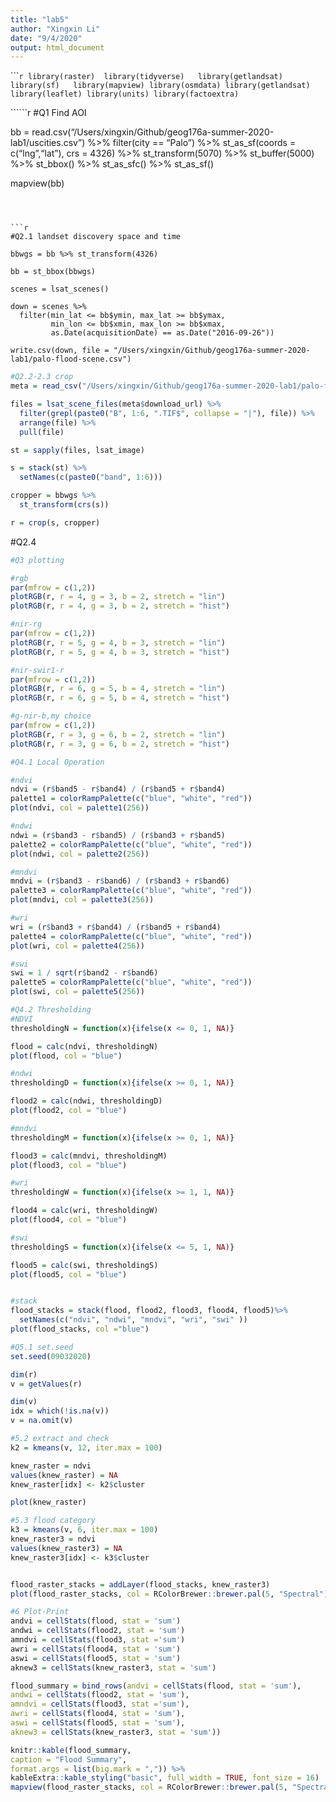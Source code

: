 ```yaml
---
title: "lab5"
author: "Xingxin Li"
date: "9/4/2020"
output: html_document
---
```


``````r
library(raster) 
library(tidyverse)  
library(getlandsat)  
library(sf)  
library(mapview)
library(osmdata)
library(getlandsat)
library(leaflet)
library(units)
library(factoextra)
```

``````r
#Q1 Find AOI

bb = read.csv("/Users/xingxin/Github/geog176a-summer-2020-lab1/uscities.csv") %>%
  filter(city == "Palo") %>%
  st_as_sf(coords = c("lng","lat"), crs = 4326) %>%
  st_transform(5070) %>%
  st_buffer(5000) %>%
  st_bbox() %>%
  st_as_sfc() %>%
  st_as_sf()

mapview(bb)
```



```r
#Q2.1 landset discovery space and time

bbwgs = bb %>% st_transform(4326)

bb = st_bbox(bbwgs)

scenes = lsat_scenes()

down = scenes %>%
  filter(min_lat <= bb$ymin, max_lat >= bb$ymax,
         min_lon <= bb$xmin, max_lon >= bb$xmax,
         as.Date(acquisitionDate) == as.Date("2016-09-26"))

write.csv(down, file = "/Users/xingxin/Github/geog176a-summer-2020-lab1/palo-flood-scene.csv")
```

```r
#Q2.2-2.3 crop
meta = read_csv("/Users/xingxin/Github/geog176a-summer-2020-lab1/palo-flood-scene.csv")

files = lsat_scene_files(meta$download_url) %>%
  filter(grepl(paste0("B", 1:6, ".TIF$", collapse = "|"), file)) %>%
  arrange(file) %>%
  pull(file)

st = sapply(files, lsat_image)

s = stack(st) %>% 
  setNames(c(paste0("band", 1:6)))

cropper = bbwgs %>% 
  st_transform(crs(s)) 

r = crop(s, cropper)

```

#Q2.4

```r
#Q3 plotting

#rgb
par(mfrow = c(1,2))
plotRGB(r, r = 4, g = 3, b = 2, stretch = "lin")
plotRGB(r, r = 4, g = 3, b = 2, stretch = "hist")

#nir-rg
par(mfrow = c(1,2))
plotRGB(r, r = 5, g = 4, b = 3, stretch = "lin")
plotRGB(r, r = 5, g = 4, b = 3, stretch = "hist")

#nir-swir1-r
par(mfrow = c(1,2))
plotRGB(r, r = 6, g = 5, b = 4, stretch = "lin")
plotRGB(r, r = 6, g = 5, b = 4, stretch = "hist")

#g-nir-b,my choice
par(mfrow = c(1,2))
plotRGB(r, r = 3, g = 6, b = 2, stretch = "lin")
plotRGB(r, r = 3, g = 6, b = 2, stretch = "hist")

```


```r
#Q4.1 Local Operation

#ndvi
ndvi = (r$band5 - r$band4) / (r$band5 + r$band4)
palette1 = colorRampPalette(c("blue", "white", "red"))
plot(ndvi, col = palette1(256))

#ndwi
ndwi = (r$band3 - r$band5) / (r$band3 + r$band5)
palette2 = colorRampPalette(c("blue", "white", "red"))
plot(ndwi, col = palette2(256))

#mndvi
mndvi = (r$band3 - r$band6) / (r$band3 + r$band6)
palette3 = colorRampPalette(c("blue", "white", "red"))
plot(mndvi, col = palette3(256))

#wri
wri = (r$band3 + r$band4) / (r$band5 + r$band4)
palette4 = colorRampPalette(c("blue", "white", "red"))
plot(wri, col = palette4(256))

#swi
swi = 1 / sqrt(r$band2 - r$band6)
palette5 = colorRampPalette(c("blue", "white", "red"))
plot(swi, col = palette5(256))
```

```r
#Q4.2 Thresholding
#NDVI
thresholdingN = function(x){ifelse(x <= 0, 1, NA)}

flood = calc(ndvi, thresholdingN)
plot(flood, col = "blue")

#ndwi
thresholdingD = function(x){ifelse(x >= 0, 1, NA)}

flood2 = calc(ndwi, thresholdingD)
plot(flood2, col = "blue")

#mndvi
thresholdingM = function(x){ifelse(x >= 0, 1, NA)}

flood3 = calc(mndvi, thresholdingM)
plot(flood3, col = "blue")

#wri
thresholdingW = function(x){ifelse(x >= 1, 1, NA)}

flood4 = calc(wri, thresholdingW)
plot(flood4, col = "blue")

#swi
thresholdingS = function(x){ifelse(x <= 5, 1, NA)}

flood5 = calc(swi, thresholdingS)
plot(flood5, col = "blue")


#stack
flood_stacks = stack(flood, flood2, flood3, flood4, flood5)%>%
  setNames(c("ndvi", "ndwi", "mndvi", "wri", "swi" ))
plot(flood_stacks, col ="blue")
```

```r
#Q5.1 set.seed
set.seed(09032020) 

dim(r)
v = getValues(r) 

dim(v)
idx = which(!is.na(v))
v = na.omit(v)
```


```r
#5.2 extract and check
k2 = kmeans(v, 12, iter.max = 100)

knew_raster = ndvi
values(knew_raster) = NA
knew_raster[idx] <- k2$cluster

plot(knew_raster)
```

```r
#5.3 flood category
k3 = kmeans(v, 6, iter.max = 100)
knew_raster3 = ndvi
values(knew_raster3) = NA
knew_raster3[idx] <- k3$cluster


flood_raster_stacks = addLayer(flood_stacks, knew_raster3)
plot(flood_raster_stacks, col = RColorBrewer::brewer.pal(5, "Spectral"))
```




```r
#6 Plot-Print
andvi = cellStats(flood, stat = 'sum') 
andwi = cellStats(flood2, stat = 'sum')
amndvi = cellStats(flood3, stat ='sum') 
awri = cellStats(flood4, stat = 'sum') 
aswi = cellStats(flood5, stat = 'sum')
aknew3 = cellStats(knew_raster3, stat = 'sum')

flood_summary = bind_rows(andvi = cellStats(flood, stat = 'sum'), 
andwi = cellStats(flood2, stat = 'sum'),
amndvi = cellStats(flood3, stat ='sum'), 
awri = cellStats(flood4, stat = 'sum'), 
aswi = cellStats(flood5, stat = 'sum'),
aknew3 = cellStats(knew_raster3, stat = 'sum'))

knitr::kable(flood_summary,
caption = "Flood Summary",
format.args = list(big.mark = ",")) %>%
kableExtra::kable_styling("basic", full_width = TRUE, font_size = 16)
mapview(flood_raster_stacks, col = RColorBrewer::brewer.pal(5, "Spectral"))

```


